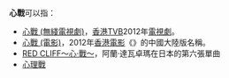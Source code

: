 '''心戰'''可以指：
*[[心戰_(無綫電視劇)|心戰 (無綫電視劇)]]，[[香港|香港]][[無線電視|TVB]]2012年[[電視劇|電視劇]]。
*[[心戰_(電影)|心戰 (電影)]]，2012年[[香港電影|香港電影]]《{{tsl|zh-yue|第6誡|第6誡}}》的中國大陸版名稱。
*[[RED_CLIFF～心·戰～|RED CLIFF～心·戰～]]，阿蘭‧達瓦卓瑪在日本的第六張單曲
*[[心理戰|心理戰]]

{{disambig|X|cat=二字消歧義}}